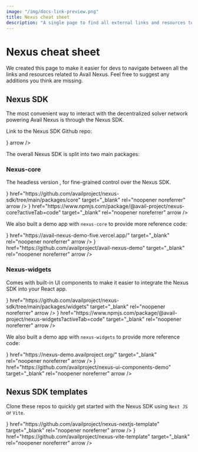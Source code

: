 ```yaml
---
image: "/img/docs-link-preview.png"
title: Nexus cheat sheet
description: "A single page to find all external links and resources to help you get started with Avail Nexus"
---
```




# Nexus cheat sheet

We created this page to make it easier for devs to navigate between all the links and resources related to Avail Nexus.
Feel free to suggest any additions you think are missing.

## Nexus SDK

The most convenient way to interact with the decentralized solver network powering Avail Nexus is through the Nexus SDK.

Link to the Nexus SDK Github repo:

<Cards num={2} >
<Cards.Card title="Nexus SDK" href="https://github.com/availproject/nexus-sdk" target="_blank" rel="noopener noreferrer" icon={<GithubIcon24 className="svg-inherit" />} arrow />
</Cards>

The overall Nexus SDK is split into two main packages:

### Nexus-core

The headless version , for fine-grained control over the Nexus SDK.

<Cards num={2}>
    <Cards.Card title="Github Link" icon={<GithubIcon24 className="svg-inherit"  />} href="https://github.com/availproject/nexus-sdk/tree/main/packages/core" target="_blank" rel="noopener noreferrer" arrow />
    <Cards.Card title="npm page" icon={<LinkIcon />} href="https://www.npmjs.com/package/@avail-project/nexus-core?activeTab=code" target="_blank" rel="noopener noreferrer" arrow />
</Cards>

We also built a demo app with `nexus-core` to provide more reference code:

<Cards num={2}>
    <Cards.Card title="Nexus Headless Demo" icon={<LinkIcon />} href="https://avail-nexus-demo-five.vercel.app/" target="_blank" rel="noopener noreferrer" arrow />
    <Cards.Card title="Github Link" icon={<GithubIcon24 className="svg-inherit"  />} href="https://github.com/availproject/avail-nexus-demo" target="_blank" rel="noopener noreferrer" arrow />
</Cards>

### Nexus-widgets

Comes with built-in UI components to make it easier to integrate the Nexus SDK into your React app.

<Cards num={2}>
    <Cards.Card title="Github Link" icon={<GithubIcon24 className="svg-inherit"  />} href="https://github.com/availproject/nexus-sdk/tree/main/packages/widgets" target="_blank" rel="noopener noreferrer" arrow />
    <Cards.Card title="npm page" icon={<LinkIcon />} href="https://www.npmjs.com/package/@avail-project/nexus-widgets?activeTab=code" target="_blank" rel="noopener noreferrer" arrow />
</Cards>

We also built a demo app with `nexus-widgets` to provide more reference code:

<Cards num={2}>
    <Cards.Card title="Nexus Widgets Demo" icon={<LinkIcon />} href="https://nexus-demo.availproject.org/" target="_blank" rel="noopener noreferrer" arrow />
    <Cards.Card title="Github Link" icon={<GithubIcon24 className="svg-inherit"  />} href="https://github.com/availproject/nexus-ui-components-demo" target="_blank" rel="noopener noreferrer" arrow />
</Cards>

## Nexus SDK templates

Clone these repos to quickly get started with the Nexus SDK using `Next JS` or `Vite`.

<Cards num={2}>
    <Cards.Card title="Nexus Next JS Template" icon={<LinkIcon />} href="https://github.com/availproject/nexus-nextjs-template" target="_blank" rel="noopener noreferrer" arrow />
    <Cards.Card title="Nexus Vite Template" icon={<LinkIcon />} href="https://github.com/availproject/nexus-vite-template" target="_blank" rel="noopener noreferrer" arrow />
</Cards>
